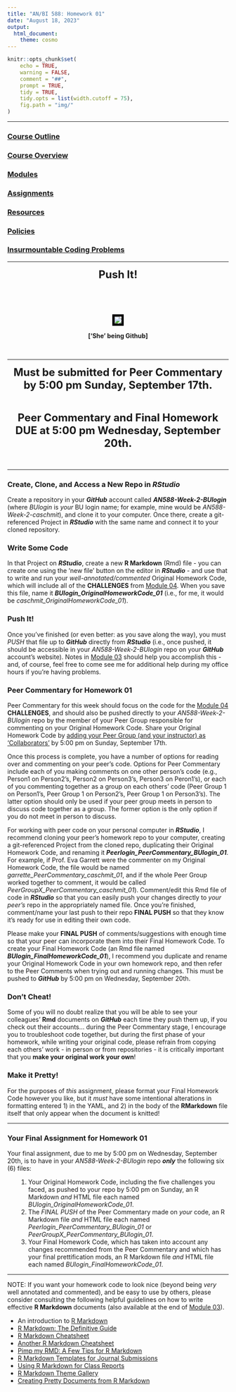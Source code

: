 ```yaml
---
title: "AN/BI 588: Homework 01"
date: "August 18, 2023"
output:
  html_document:
    theme: cosmo
---
```


```r
knitr::opts_chunk$set(
	echo = TRUE,
	warning = FALSE,
	comment = "##",
	prompt = TRUE,
	tidy = TRUE,
	tidy.opts = list(width.cutoff = 75),
	fig.path = "img/"
)
```

***

### [Course Outline](https://fuzzyatelin.github.io/bioanth-stats/outline.html)
### [Course Overview](https://fuzzyatelin.github.io/bioanth-stats/overview.html)
### [Modules](https://fuzzyatelin.github.io/bioanth-stats/modules.html)
### [Assignments](https://fuzzyatelin.github.io/bioanth-stats/assignments.html)
### [Resources](https://fuzzyatelin.github.io/bioanth-stats/resources.html)
### [Policies](https://fuzzyatelin.github.io/bioanth-stats/policies.html)
### [Insurmountable Coding Problems](https://fuzzyatelin.github.io/bioanth-stats/studentproblems.html)

***
<center>

<font size="+2"><b>Push It!</b></font></center><br>

<br>
<center><p><img src="http://25.media.tumblr.com/tumblr_m7zp53WTvk1qlvwnco1_400.gif" style="border:5px solid black"></p>
**['She' being Github]**
</center>

<br>

***

<center>

<font size="+2"><b>Must be submitted for Peer Commentary by 5:00 pm Sunday, September 17th.</b></font></center><br>

<center>

<font size="+2"><b>Peer Commentary and Final Homework DUE at 5:00 pm Wednesday, September 20th.</b></font></center><br>

***

### Create, Clone, and Access a New Repo in *RStudio*

Create a repository in your ***GitHub*** account called ***AN588-Week-2-BUlogin*** (where *BUlogin* is *your* BU login name; for example, mine would be *AN588-Week-2-caschmit*), and clone it to your computer. Once there, create a git-referenced Project in ***RStudio*** with the same name and connect it to your cloned repository. 

### Write Some Code

In that Project on ***RStudio***, create a new **R Markdown** (Rmd) file - you can create one using the 'new file' button on the editor in ***RStudio*** - and use that to write and run your *well-annotated/commented* Original Homework Code, which will include all of the **CHALLENGES** from [Module 04](http://fuzzyatelin.github.io/bioanth-stats/module-04/module-04.html). When you save this file, name it ***BUlogin_OriginalHomeworkCode_01*** (i.e., for me, it would be *caschmit_OriginalHomeworkCode_01*).

### Push It!

Once you've finished (or even better: as you save along the way), you must *PUSH* that file up to ***GitHub*** directly from ***RStudio*** (i.e., once pushed, it should be accessible in your *AN588-Week-2-BUlogin* repo on your ***GitHub*** account's website). Notes in [Module 03](http://fuzzyatelin.github.io/bioanth-stats/module-03/module-03.html) should help you accomplish this - and, of course, feel free to come see me for additional help during my office hours if you're having problems.

### Peer Commentary for Homework 01

Peer Commentary for this week should focus on the code for the [Module 04](http://fuzzyatelin.github.io/bioanth-stats/module-04/module-04.html) **CHALLENGES**, and should also be pushed directly to your *AN588-Week-2-BUlogin* repo by the member of your Peer Group responsible for commenting on your Original Homework Code. Share your Original Homework Code by [adding your Peer Group (and your instructor) as 'Collaborators'](https://help.github.com/en/articles/inviting-collaborators-to-a-personal-repository) by 5:00 pm on Sunday, September 17th.

Once this process is complete, you have a number of options for reading over and commenting on your peer's code. Options for Peer Commentary include each of you making comments on one other person's code (e.g., Person1 on Person2's, Person2 on Person3's, Person3 on Peron1's), or each of you commenting together as a group on each others' code (Peer Group 1 on Person1's, Peer Group 1 on Person2's, Peer Group 1 on Person3's). The latter option should only be used if your peer group meets in person to discuss code together as a group. The former option is the only option if you do not meet in person to discuss.

For working with peer code on your personal computer in ***RStudio***, I recommend cloning your peer's homework repo to your computer, creating a git-referenced Project from the cloned repo, duplicating their Original Homework Code, and renaming it ***Peerlogin_PeerCommentary_BUlogin_01***. For example, if Prof. Eva Garrett were the commenter on my Original Homework Code, the file would be named *garrette_PeerCommentary_caschmit_01*, and if the whole Peer Group worked together to comment, it would be called *PeerGroupX_PeerCommentary_caschmit_01*). Comment/edit this Rmd file of code in ***RStudio*** so that you can easily push your changes directly to *your peer's* repo in the appropriately named file. Once you're finished, comment/name your last push to their repo **FINAL PUSH** so that they know it's ready for use in editing their own code.

Please make your **FINAL PUSH** of comments/suggestions with enough time so that your peer can incorporate them into their Final Homework Code. To create your Final Homework Code (an Rmd file named ***BUlogin_FinalHomeworkCode_01***), I recommend you duplicate and rename your Original Homework Code in your own homework repo, and then refer to the Peer Comments when trying out and running changes. This must be pushed to ***GitHub*** by 5:00 pm on Wednesday, September 20th.

### Don't Cheat!

Some of you will no doubt realize that you will be able to see your colleagues' **Rmd** documents on ***GitHub*** each time they push them up, if you check out their accounts... during the Peer Commentary stage, I encourage you to troubleshoot code together, but during the first phase of your homework, while writing your original code, please refrain from copying each others' work - in person or from repositories - it is critically important that you **make your original work your own**!

### Make it Pretty!

For the purposes of *this* assignment, please format your Final Homework Code however you like, but it *must* have some intentional alterations in formatting entered 1) in the YAML, and 2) in the body of the **RMarkdown** file itself that only appear when the document is knitted!

***

### **Your Final Assignment for Homework 01**

Your final assignment, due to me by 5:00 pm on Wednesday, September 20th, is to have in your *AN588-Week-2-BUlogin* repo ***only*** the following six (6) files:
<ol>
1. Your Original Homework Code, including the five challenges you faced, as pushed to your repo by 5:00 pm on Sunday, an R Markdown *and* HTML file each named *BUlogin_OriginalHomeworkCode_01*.
2. The *FINAL PUSH* of the Peer Commentary made on *your* code, an R Markdown file *and* HTML file each named *Peerlogin_PeerCommentary_BUlogin_01* or *PeerGroupX_PeerCommentary_BUlogin_01*.
3. Your Final Homework Code, which has taken into account any changes recommended from the Peer Commentary and which has your final prettification mods, an R Markdown file *and* HTML file each named *BUlogin_FinalHomeworkCode_01*.
</ol>

***

NOTE: If you want your homework code to look nice (beyond being *very* well annotated and commented), and be easy to use by others, please consider consulting the following helpful guidelines on how to write effective **R Markdown** documents (also available at the end of [Module 03](https://fuzzyatelin.github.io/bioanth-stats/module-03/module-03.html)).
<ul>
<li>An introduction to [R Markdown](https://rmarkdown.rstudio.com/)</li>
<li>[R Markdown: The Definitive Guide](https://bookdown.org/yihui/rmarkdown/)</li>
<li>[R Markdown Cheatsheet](https://rmarkdown.rstudio.com/lesson-15.html)</li>
<li>[Another R Markdown Cheatsheet](https://www.rstudio.com/wp-content/uploads/2015/02/rmarkdown-cheatsheet.pdf)</li>
<li>[Pimp my RMD: A Few Tips for R Markdown](https://holtzy.github.io/Pimp-my-rmd/)</li>
<li>[R Markdown Templates for Journal Submissions](https://github.com/rstudio/rticles/tree/master/inst/rmarkdown/templates)</li>
<li>[Using R Markdown for Class Reports](https://www.stat.cmu.edu/~cshalizi/rmarkdown/)</li>
<li>[R Markdown Theme Gallery](http://www.datadreaming.org/post/r-markdown-theme-gallery/)</li>
<li>[Creating Pretty Documents from R Markdown](https://cran.r-project.org/web/packages/prettydoc/vignettes/architect.html)</li>
</ul>
<br>

